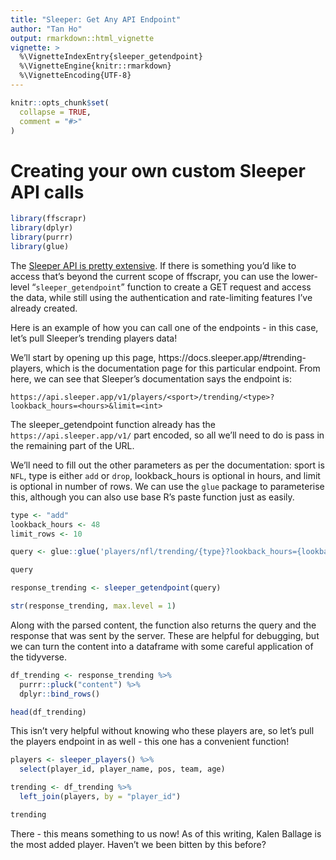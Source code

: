 ```yaml
---
title: "Sleeper: Get Any API Endpoint"
author: "Tan Ho"
output: rmarkdown::html_vignette
vignette: >
  %\VignetteIndexEntry{sleeper_getendpoint}
  %\VignetteEngine{knitr::rmarkdown}
  %\VignetteEncoding{UTF-8}
---
```


```r
knitr::opts_chunk$set(
  collapse = TRUE,
  comment = "#>"
)
```

# Creating your own custom Sleeper API calls

```r
library(ffscrapr)
library(dplyr)
library(purrr)
library(glue)
```

The [Sleeper API is pretty extensive](https://docs.sleeper.app). If there is something you'd like to access that's beyond the current scope of ffscrapr, you can use the lower-level "`sleeper_getendpoint`" function to create a GET request and access the data, while still using the authentication and rate-limiting features I've already created. 

Here is an example of how you can call one of the endpoints - in this case, let's pull Sleeper's trending players data! 

We'll start by opening up this page, https://docs.sleeper.app/#trending-players, which is the documentation page for this particular endpoint. From here, we can see that Sleeper's documentation says the endpoint is: 

`https://api.sleeper.app/v1/players/<sport>/trending/<type>?lookback_hours=<hours>&limit=<int>`

The sleeper_getendpoint function already has the `https://api.sleeper.app/v1/` part encoded, so all we'll need to do is pass in the remaining part of the URL. 

We'll need to fill out the other parameters as per the documentation: sport is `NFL`, type is either `add` or `drop`, lookback_hours is optional in hours, and limit is optional in number of rows. We can use the `glue` package to parameterise this, although you can also use base R's paste function just as easily.

```r

type <- "add"
lookback_hours <- 48
limit_rows <- 10

query <- glue::glue('players/nfl/trending/{type}?lookback_hours={lookback_hours}&limit={limit_rows}')

query

response_trending <- sleeper_getendpoint(query)

str(response_trending, max.level = 1)
```

Along with the parsed content, the function also returns the query and the response that was sent by the server. These are helpful for debugging, but we can turn the content into a dataframe with some careful application of the tidyverse. 

```r

df_trending <- response_trending %>% 
  purrr::pluck("content") %>% 
  dplyr::bind_rows()

head(df_trending)
```

This isn't very helpful without knowing who these players are, so let's pull the players endpoint in as well - this one has a convenient function!

```r

players <- sleeper_players() %>% 
  select(player_id, player_name, pos, team, age)

trending <- df_trending %>% 
  left_join(players, by = "player_id")

trending

```

There - this means something to us now! As of this writing, Kalen Ballage is the most added player. Haven't we been bitten by this before?
